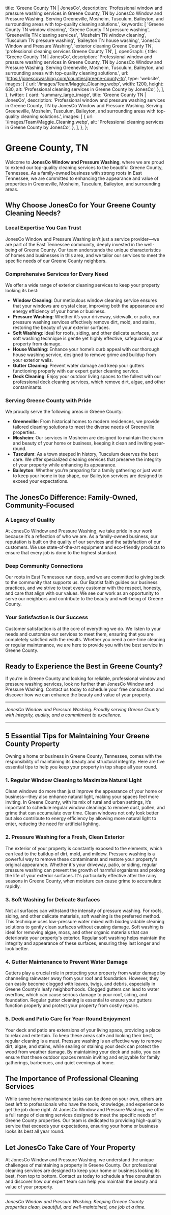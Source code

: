 
  title: 'Greene County TN | JonesCo',
  description:
    'Professional window and pressure washing services in Greene County, TN by JonesCo Window and Pressure Washing. Serving Greeneville, Mosheim, Tusculum, Baileyton, and surrounding areas with top-quality cleaning solutions.',
  keywords: [
    'Greene County TN window cleaning',
    'Greene County TN pressure washing',
    'Greeneville TN cleaning services',
    'Mosheim TN window cleaning',
    'Tusculum TN pressure washing',
    'Baileyton TN house washing',
    'JonesCo Window and Pressure Washing',
    'exterior cleaning Greene County TN',
    'professional cleaning services Greene County TN',
  ],
  openGraph: {
    title: 'Greene County TN | JonesCo',
    description:
      'Professional window and pressure washing services in Greene County, TN by JonesCo Window and Pressure Washing. Serving Greeneville, Mosheim, Tusculum, Baileyton, and surrounding areas with top-quality cleaning solutions.',
    url: 'https://jonescowashing.com/counties/greene-county-tn',
    type: 'website',
    images: [
      {
        url: '/images/Team/Maggie_Cleaning.webp',
        width: 1200,
        height: 630,
        alt: 'Professional cleaning services in Greene County by JonesCo',
      },
    ],
  },
  twitter: {
    card: 'summary_large_image',
    title: 'Greene County TN | JonesCo',
    description:
      'Professional window and pressure washing services in Greene County, TN by JonesCo Window and Pressure Washing. Serving Greeneville, Mosheim, Tusculum, Baileyton, and surrounding areas with top-quality cleaning solutions.',
    images: [
      {
        url: '/images/Team/Maggie_Cleaning.webp',
        alt: 'Professional cleaning services in Greene County by JonesCo',
      },
    ],
  },
};

# Greene County, TN

Welcome to **JonesCo Window and Pressure Washing**, where we are proud to extend our top-quality cleaning services to the beautiful Greene County, Tennessee. As a family-owned business with strong roots in East Tennessee, we are committed to enhancing the appearance and value of properties in Greeneville, Mosheim, Tusculum, Baileyton, and surrounding areas.

## Why Choose JonesCo for Your Greene County Cleaning Needs?

### Local Expertise You Can Trust
JonesCo Window and Pressure Washing isn’t just a service provider—we are part of the East Tennessee community, deeply invested in the well-being of Greene County. Our team understands the unique characteristics of homes and businesses in this area, and we tailor our services to meet the specific needs of our Greene County neighbors.

### Comprehensive Services for Every Need
We offer a wide range of exterior cleaning services to keep your property looking its best:

- **Window Cleaning**: Our meticulous window cleaning service ensures that your windows are crystal clear, improving both the appearance and energy efficiency of your home or business.
- **Pressure Washing**: Whether it’s your driveway, sidewalk, or patio, our pressure washing services effectively remove dirt, mold, and stains, restoring the beauty of your exterior surfaces.
- **Soft Washing**: Ideal for roofs, siding, and other delicate surfaces, our soft washing technique is gentle yet highly effective, safeguarding your property from damage.
- **House Washing**: Enhance your home’s curb appeal with our thorough house washing service, designed to remove grime and buildup from your exterior walls.
- **Gutter Cleaning**: Prevent water damage and keep your gutters functioning properly with our expert gutter cleaning service.
- **Deck Cleaning**: Enjoy your outdoor living spaces to the fullest with our professional deck cleaning services, which remove dirt, algae, and other contaminants.

### Serving Greene County with Pride

We proudly serve the following areas in Greene County:

- **Greeneville**: From historical homes to modern residences, we provide tailored cleaning solutions to meet the diverse needs of Greeneville properties.
- **Mosheim**: Our services in Mosheim are designed to maintain the charm and beauty of your home or business, keeping it clean and inviting year-round.
- **Tusculum**: As a town steeped in history, Tusculum deserves the best care. We offer specialized cleaning services that preserve the integrity of your property while enhancing its appearance.
- **Baileyton**: Whether you’re preparing for a family gathering or just want to keep your home in top shape, our Baileyton services are designed to exceed your expectations.

## The JonesCo Difference: Family-Owned, Community-Focused

### A Legacy of Quality
At JonesCo Window and Pressure Washing, we take pride in our work because it’s a reflection of who we are. As a family-owned business, our reputation is built on the quality of our services and the satisfaction of our customers. We use state-of-the-art equipment and eco-friendly products to ensure that every job is done to the highest standard.

### Deep Community Connections
Our roots in East Tennessee run deep, and we are committed to giving back to the community that supports us. Our Baptist faith guides our business practices, and we strive to treat every customer with the respect, honesty, and care that align with our values. We see our work as an opportunity to serve our neighbors and contribute to the beauty and well-being of Greene County.

### Your Satisfaction is Our Success
Customer satisfaction is at the core of everything we do. We listen to your needs and customize our services to meet them, ensuring that you are completely satisfied with the results. Whether you need a one-time cleaning or regular maintenance, we are here to provide you with the best service in Greene County.

## Ready to Experience the Best in Greene County?

If you’re in Greene County and looking for reliable, professional window and pressure washing services, look no further than JonesCo Window and Pressure Washing. Contact us today to schedule your free consultation and discover how we can enhance the beauty and value of your property.

---

*JonesCo Window and Pressure Washing: Proudly serving Greene County with integrity, quality, and a commitment to excellence.*

---

## 5 Essential Tips for Maintaining Your Greene County Property

Owning a home or business in Greene County, Tennessee, comes with the responsibility of maintaining its beauty and structural integrity. Here are five essential tips to help you keep your property in top shape all year round.

### 1. **Regular Window Cleaning to Maximize Natural Light**

Clean windows do more than just improve the appearance of your home or business—they also enhance natural light, making your spaces feel more inviting. In Greene County, with its mix of rural and urban settings, it’s important to schedule regular window cleanings to remove dust, pollen, and grime that can accumulate over time. Clean windows not only look better but also contribute to energy efficiency by allowing more natural light to enter, reducing the need for artificial lighting.

### 2. **Pressure Washing for a Fresh, Clean Exterior**

The exterior of your property is constantly exposed to the elements, which can lead to the buildup of dirt, mold, and mildew. Pressure washing is a powerful way to remove these contaminants and restore your property's original appearance. Whether it's your driveway, patio, or siding, regular pressure washing can prevent the growth of harmful organisms and prolong the life of your exterior surfaces. It's particularly effective after the rainy seasons in Greene County, when moisture can cause grime to accumulate rapidly.

### 3. **Soft Washing for Delicate Surfaces**

Not all surfaces can withstand the intensity of pressure washing. For roofs, siding, and other delicate materials, soft washing is the preferred method. This technique uses low-pressure water mixed with biodegradable cleaning solutions to gently clean surfaces without causing damage. Soft washing is ideal for removing algae, moss, and other organic materials that can deteriorate your property's exterior. Regular soft washing helps maintain the integrity and appearance of these surfaces, ensuring they last longer and look better.

### 4. **Gutter Maintenance to Prevent Water Damage**

Gutters play a crucial role in protecting your property from water damage by channeling rainwater away from your roof and foundation. However, they can easily become clogged with leaves, twigs, and debris, especially in Greene County’s leafy neighborhoods. Clogged gutters can lead to water overflow, which can cause serious damage to your roof, siding, and foundation. Regular gutter cleaning is essential to ensure your gutters function properly and protect your property from costly repairs.

### 5. **Deck and Patio Care for Year-Round Enjoyment**

Your deck and patio are extensions of your living space, providing a place to relax and entertain. To keep these areas safe and looking their best, regular cleaning is a must. Pressure washing is an effective way to remove dirt, algae, and stains, while sealing or staining your deck can protect the wood from weather damage. By maintaining your deck and patio, you can ensure that these outdoor spaces remain inviting and enjoyable for family gatherings, barbecues, and quiet evenings at home.

## The Importance of Professional Cleaning Services

While some home maintenance tasks can be done on your own, others are best left to professionals who have the tools, knowledge, and experience to get the job done right. At JonesCo Window and Pressure Washing, we offer a full range of cleaning services designed to meet the specific needs of Greene County properties. Our team is dedicated to providing high-quality service that exceeds your expectations, ensuring your home or business looks its best all year round.

## Let JonesCo Take Care of Your Property

At JonesCo Window and Pressure Washing, we understand the unique challenges of maintaining a property in Greene County. Our professional cleaning services are designed to keep your home or business looking its best, from top to bottom. Contact us today to schedule a free consultation and discover how our expert team can help you maintain the beauty and value of your property.

---

*JonesCo Window and Pressure Washing: Keeping Greene County properties clean, beautiful, and well-maintained, one job at a time.*

